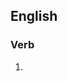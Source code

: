 {{also|prédisposés|prédisposes}}

==English==

===Verb===
{{head|en|verb form}}

# {{en-third-person singular of|predispose}}